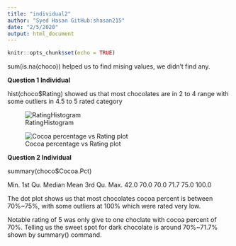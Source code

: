 ```yaml
---
title: "individual2"
author: "Syed Hasan GitHub:shasan215"
date: "2/5/2020"
output: html_document
--- 
```


```r
knitr::opts_chunk$set(echo = TRUE)
```
sum(is.na(choco)) helped us to find mising values, we didn't find any.

**Question 1 Individual**

hist(choco$Rating) showed us that most chocolates are in 2 to 4 range with some outliers in 4.5 to 5 rated category

![RatingHistogram](/Users/syedhamid/Downloads/lab2 ds202/Rplot.png)

![Cocoa percentage vs Rating plot](/Users/syedhamid/Downloads/lab2 ds202/Rplot02.png)

**Question 2 Individual**

summary(choco$Cocoa.Pct)

  Min. 1st Qu.  Median    Mean 3rd Qu.    Max. 
   42.0    70.0    70.0    71.7    75.0   100.0 

The dot plot shows us that most chocolates cocoa percent is between 70%~75%, with some outliers at 100% which were rated very low.

Notable rating of 5 was only give to one choclate with cocoa percent of 70%. Telling us the sweet spot for dark chocolate is around 70%~71.7% shown by summary() command.

